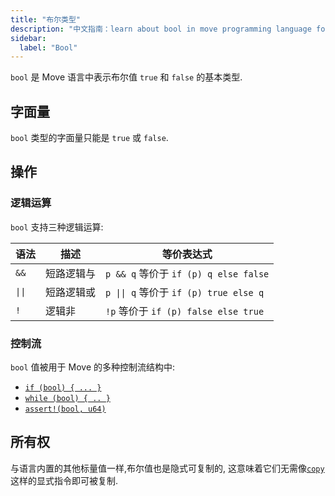```yaml
---
title: "布尔类型"
description: "中文指南：learn about bool in move programming language for aptos smart contract development."
sidebar:
  label: "Bool"
---
```


`bool` 是 Move 语言中表示布尔值 `true` 和 `false` 的基本类型.

## 字面量

`bool` 类型的字面量只能是 `true` 或 `false`.

## 操作

### 逻辑运算

`bool` 支持三种逻辑运算:

| 语法     | 描述    | 等价表达式                               |
| ------ | ----- | ----------------------------------- |
| `&&`   | 短路逻辑与 | `p && q` 等价于 `if (p) q else false`  |
| `\|\|` | 短路逻辑或 | `p \|\| q` 等价于 `if (p) true else q` |
| `!`    | 逻辑非   | `!p` 等价于 `if (p) false else true`   |

### 控制流

`bool` 值被用于 Move 的多种控制流结构中:

- [`if (bool) { ... }`](/zh/build/smart-contracts/book/conditionals)
- [`while (bool) { .. }`](/zh/build/smart-contracts/book/loops)
- [`assert!(bool, u64)`](/zh/build/smart-contracts/book/abort-and-assert)

## 所有权

与语言内置的其他标量值一样,布尔值也是隐式可复制的,
这意味着它们无需像[`copy`](/zh/build/smart-contracts/book/variables#移动--move--与复制--copy-)这样的显式指令即可被复制.
